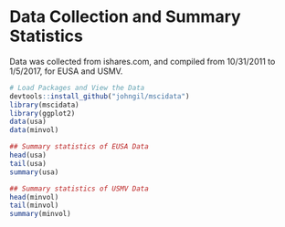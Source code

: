 # Data Collection and Summary Statistics

Data was collected from ishares.com, and compiled from 10/31/2011 to 1/5/2017, for EUSA and USMV.

```r
# Load Packages and View the Data
devtools::install_github("johngil/mscidata")
library(mscidata)
library(ggplot2)
data(usa)
data(minvol)

## Summary statistics of EUSA Data
head(usa)
tail(usa)
summary(usa)

## Summary statistics of USMV Data
head(minvol)
tail(minvol)
summary(minvol)
```

